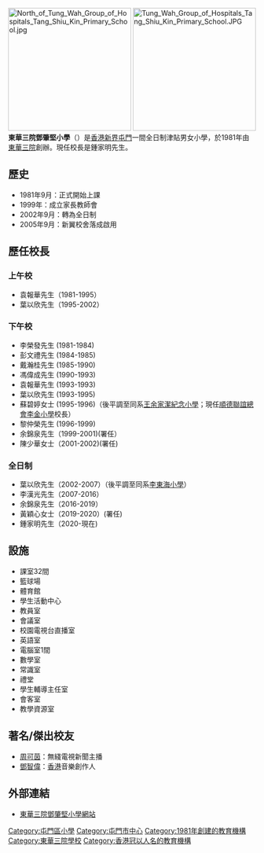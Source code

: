 {{Infobox school
| name = 東華三院鄧肇堅小學<br/>T.W.G.Hs Tang Shiu Kin Primary School
| image = South of Tung Wah Group of Hospitals Tang Shiu Kin Primary School.jpg
| caption = 翻油後的校舍南
| established = 1981年
| type = 全日制津貼小學<br>
| language = 中文（英文及普通話科除外）
| religion = 
| school_sponsoring_body = [[東華三院|東華三院]]
| district = [[屯門區|屯門區]]
| grades = 小一至小六
| president = 
| principal = 鍾家明先生 
| vice_principal = 李玉珊女士
| staff = 43
| students = 614
| athletics = 
| conference = 
| address = {{HKG}}[[新界|新界]][[屯門|屯門]][[安定邨|安定邨]] 
| website = {{url|http://www.twghtskp.edu.hk}}
}}
[[File:North_of_Tung_Wah_Group_of_Hospitals_Tang_Shiu_Kin_Primary_School.jpg|250px]]
[[File:Tung_Wah_Group_of_Hospitals_Tang_Shiu_Kin_Primary_School.JPG|250px]]
'''東華三院鄧肇堅小學'''（{{lang-en|T.W.G.Hs Tang Shiu Kin Primary School}}）是[[香港|香港]][[新界|新界]][[屯門|屯門]]一間全日制津貼男女小學，於1981年由[[東華三院|東華三院]]創辦。現任校長是鍾家明先生。

==歷史==
*1981年9月：正式開始上課
*1999年：成立家長教師會
*2002年9月：轉為全日制
*2005年9月：新翼校舍落成啟用

==歷任校長==
===上午校===
*袁報華先生（1981-1995）
*葉以欣先生（1995-2002）
===下午校===
*李榮發先生 (1981-1984)
*彭文禮先生 (1984-1985)
*戴瀚桂先生 (1985-1990)
*馮偉成先生 (1990-1993)
*袁報華先生 (1993-1993)
*葉以欣先生 (1993-1995)
*蘇碧婷女士 (1995-1996)（後平調至同系[[東華三院王余家潔紀念小學|王余家潔紀念小學]]；現任[[順德聯誼總會李金小學|順德聯誼總會李金小學]]校長）
*黎仲榮先生 (1996-1999)
*余錦泉先生（1999-2001)(署任）
*陳少華女士（2001-2002)(署任)

===全日制===
*葉以欣先生（2002-2007）（後平調至同系[[東華三院李東海小學|李東海小學]]）
*李漢光先生（2007-2016）
*余錦泉先生（2016-2019）
*黃穎心女士（2019-2020）(署任)
*鍾家明先生（2020-現在)

==設施==
*課室32間
*籃球場
*體育館
*學生活動中心
*教員室
*會議室
*校園電視台直播室
*英語室
*電腦室1間
*數學室
*常識室
*禮堂
*學生輔導主任室
*會客室
*教學資源室

==著名/傑出校友==
* [[周可茵|周可茵]]：無綫電視新聞主播
* [[鄧智偉|鄧智偉]]：[[香港|香港]]音樂創作人

==外部連結==
*[http://www.twghtskp.edu.hk 東華三院鄧肇堅小學網站] {{Wayback|url=http://www.twghtskp.edu.hk/ |date=20080915110640 }}

{{東華三院學校}}

[[Category:屯門區小學|Category:屯門區小學]]
[[Category:屯門市中心|Category:屯門市中心]]
[[Category:1981年創建的教育機構|Category:1981年創建的教育機構]]
[[Category:東華三院學校|Category:東華三院學校]]
[[Category:香港冠以人名的教育機構|Category:香港冠以人名的教育機構]]